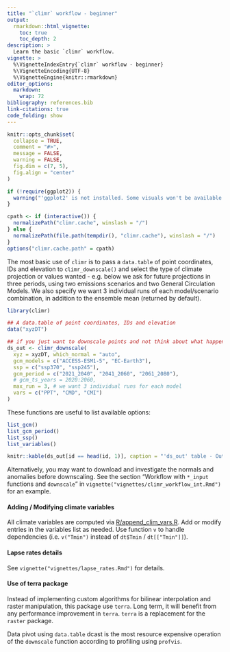 ```yaml
---
title: "`climr` workflow - beginner"
output: 
  rmarkdown::html_vignette:
    toc: true
    toc_depth: 2
description: >
  Learn the basic `climr` workflow.
vignette: >
  %\VignetteIndexEntry{`climr` workflow - beginner}
  %\VignetteEncoding{UTF-8}
  %\VignetteEngine{knitr::rmarkdown}
editor_options: 
  markdown: 
    wrap: 72
bibliography: references.bib
link-citations: true
code_folding: show
---
```


```r
knitr::opts_chunk$set(
  collapse = TRUE,
  comment = "#>",
  message = FALSE,
  warning = FALSE,
  fig.dim = c(7, 5),
  fig.align = "center"
)

if (!require(ggplot2)) {
  warning("'ggplot2' is not installed. Some visuals won't be available.")
}

cpath <- if (interactive()) {
  normalizePath("climr.cache", winslash = "/")
} else {
  normalizePath(file.path(tempdir(), "climr.cache"), winslash = "/")
}
options("climr.cache.path" = cpath)
```


The most basic use of `climr` is to pass a `data.table` of point coordinates, IDs
and elevation to `climr_downscale()` and select the type of climate projection or 
values wanted - e.g. below we ask for future projections in three periods, using
two emissions scenarios and two General Circulation Models. We also specify we want
3 individual runs of each model/scenario combination, in addition to the ensemble mean
(returned by default).

```r
library(climr)

## A data.table of point coordinates, IDs and elevation
data("xyzDT")

## if you just want to downscale points and not think about what happening behind the scenes, use this function
ds_out <- climr_downscale(
  xyz = xyzDT, which_normal = "auto",
  gcm_models = c("ACCESS-ESM1-5", "EC-Earth3"),
  ssp = c("ssp370", "ssp245"),
  gcm_period = c("2021_2040", "2041_2060", "2061_2080"),
  # gcm_ts_years = 2020:2060,
  max_run = 3, # we want 3 individual runs for each model
  vars = c("PPT", "CMD", "CMI")
)
```

These functions are useful to list available options:

```r
list_gcm()
list_gcm_period()
list_ssp()
list_variables()
```

```r
knitr::kable(ds_out[id == head(id, 1)], caption = "'ds_out' table - Output from `climr_downscale`. Outputs are shown for one location ('id')")
```

Alternatively, you may want to download and investigate the normals and anomalies
before downscaling. See the section "Workflow with `*_input` functions and `downscale`"
in `vignette("vignettes/climr_workflow_int.Rmd")` for an example.

#### Adding / Modifying climate variables

All climate variables are computed via [R/append_clim_vars.R](./R/append_clim_vars.R).
Add or modify entries in the variables list as needed.
Use function `v` to handle dependencies (i.e. `v("Tmin")` instead of `dt$Tmin` / `dt[["Tmin"]]`).

#### Lapse rates details

See `vignette("vignettes/lapse_rates.Rmd")` for details.

#### Use of terra package

Instead of implementing custom algorithms for bilinear interpolation and raster manipulation, this package use `terra`.
Long term, it will benefit from any performance improvement in `terra`.
`terra` is a replacement for the `raster` package.

Data pivot using `data.table` dcast is the most resource expensive operation of the `downscale` function according to profiling using `profvis`.

